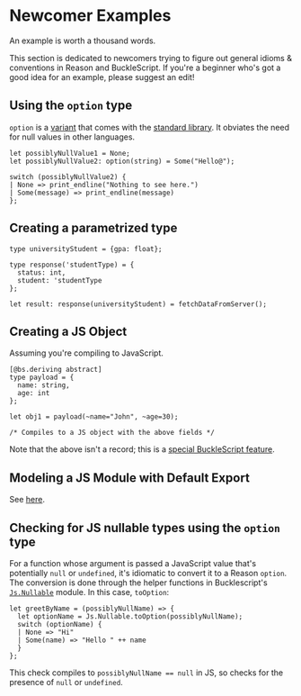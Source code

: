 
# Newcomer Examples

An example is worth a thousand words.

This section is dedicated to newcomers trying to figure out general idioms & conventions in Reason and BuckleScript. If you're a beginner who's got a good idea for an example, please suggest an edit!

## Using the `option` type

`option` is a [variant](variant.md) that comes with the [standard library](//reasonml.github.io/api/index.html). It obviates the need for null values in other languages.

```reason
let possiblyNullValue1 = None;
let possiblyNullValue2: option(string) = Some("Hello@");

switch (possiblyNullValue2) {
| None => print_endline("Nothing to see here.")
| Some(message) => print_endline(message)
};
```

## Creating a parametrized type

```reason
type universityStudent = {gpa: float};

type response('studentType) = {
  status: int,
  student: 'studentType
};

let result: response(universityStudent) = fetchDataFromServer();
```

## Creating a JS Object

Assuming you're compiling to JavaScript.

```reason
[@bs.deriving abstract]
type payload = {
  name: string,
  age: int
};

let obj1 = payload(~name="John", ~age=30);

/* Compiles to a JS object with the above fields */
```

Note that the above isn't a record; this is a [special BuckleScript feature](https://bucklescript.github.io/docs/en/object.html#record-mode).

## Modeling a JS Module with Default Export

See [here](https://bucklescript.github.io/docs/en/import-export.html#import-a-default-value).

## Checking for JS nullable types using the `option` type

For a function whose argument is passed a JavaScript value that's potentially `null` or `undefined`, it's idiomatic to convert it to a Reason `option`. The conversion is done through the helper functions in Bucklescript's [`Js.Nullable`](http://bucklescript.github.io/bucklescript/api/Js.html#TYPEnullable) module. In this case, `toOption`:

```reason
let greetByName = (possiblyNullName) => {
  let optionName = Js.Nullable.toOption(possiblyNullName);
  switch (optionName) {
  | None => "Hi"
  | Some(name) => "Hello " ++ name
  }
};
```

This check compiles to `possiblyNullName == null` in JS, so checks for the presence of `null` or `undefined`.
